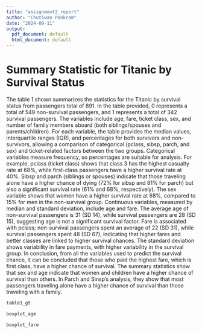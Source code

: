 ---
title: "assignment2_report"
author: "Chutiwan Pankram"
date: "2024-09-11"
output:
  pdf_document: default
  html_document: default
---

# Summary Statistic for Titanic by Survival Status

The table 1 shown summarizes the statistics for the Titanic by survival status from passengers total of 891. In the table provided, 0 represents a total of 549 non-survival passengers, and 1 represents a total of 342 survival passengers. The variables include age, fare, ticket class, sex, and number of family members aboard (both siblings/spouses and parents/children). For each variable, the table provides the median values, interquartile ranges (IQR), and percentages for both survivors and non-survivors, allowing a comparison of categorical (pclass, sibsp, parch, and sex) and ticket-related factors between the two groups. Categorical variables measure frequency, so percentages are suitable for analysis. For example, pclass (ticket class) shows that class 3 has the highest casualty rate at 68%, while first-class passengers have a higher survival rate at 40%. Sibsp and parch (siblings or spouses) indicate that those traveling alone have a higher chance of dying (72% for sibsp and 81% for parch) but also a significant survival rate (61% and 68%, respectively). The sex variable shows that women have a higher survival rate at 68%, compared to 15% for men in the non-survival group. Continuous variables, measured by median and standard deviation, include age and fare. The average age of non-survival passengers is 31 (SD 14), while survival passengers are 28 (SD 15), suggesting age is not a significant survival factor. Fare is associated with pclass; non-survival passengers spent an average of 22 (SD 31), while survival passengers spent 48 (SD 67), indicating that higher fares and better classes are linked to higher survival chances. The standard deviation shows variability in fare payments, with higher variability in the survival group. In conclusion, from all the variables used to predict the survival chance, it can be concluded that those who paid the highest fare, which is first class, have a higher chance of survival. The summary statistics show that sex and age indicate that women and children have a higher chance of survival than others. In Parch and Sinsp's analysis, they show that most passengers traveling alone have a higher chance of survival than those traveling with a family.

```{r}
table1_gt
```

```{r}
boxplot_age

```

```{r}
boxplot_fare
```

